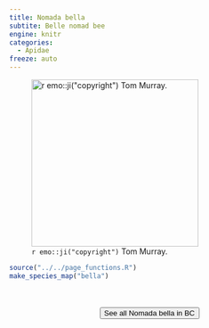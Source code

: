 ```yaml
---
title: Nomada bella
subtite: Belle nomad bee
engine: knitr
categories:
  - Apidae
freeze: auto
---
```

![`r emo::ji("copyright")` Tom Murray.](https://inaturalist-open-data.s3.amazonaws.com/photos/257784403/large.jpeg){height=300}





```r
source("../../page_functions.R")
make_species_map("bella")
```
<br><br>
<center>


<a href="https://inaturalist.ca/observations?place_id=any&subview=map&taxon_id=1426453"><button type="button" class="btn btn-secondary">See all Nomada bella in BC <i class="fa-solid fa-arrow-up-right-from-square"></i> </button></a>
</center>
